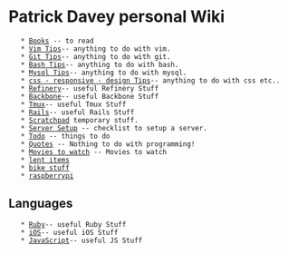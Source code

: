 = Patrick Davey personal Wiki =
    * [[Books]] -- to read
    * [[Vim Tips]]-- anything to do with vim.
    * [[Git Tips]]-- anything to do with git.
    * [[Bash Tips]]-- anything to do with bash.
    * [[Mysql Tips]]-- anything to do with mysql.
    * [[css - responsive - design Tips]]-- anything to do with css etc..
    * [[Refinery]]-- useful Refinery Stuff
    * [[Backbone]]-- useful Backbone Stuff
    * [[Tmux]]-- useful Tmux Stuff
    * [[Rails]]-- useful Rails Stuff
    * [[Scratchpad]] temporary stuff.
    * [[Server Setup]] -- checklist to setup a server.
    * [[Todo]] -- things to do
    * [[Quotes]] -- Nothing to do with programming!
    * [[Movies to watch]] -- Movies to watch
    * [[lent items]]
    * [[bike stuff]]
    * [[raspberrypi]]


== Languages ==
    * [[Ruby]]-- useful Ruby Stuff
    * [[iOS]]-- useful iOS Stuff
    * [[JavaScript]]-- useful JS Stuff
